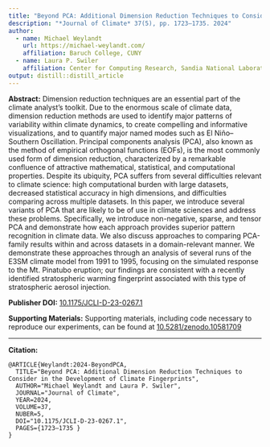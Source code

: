 ```yaml
---
title: "Beyond PCA: Additional Dimension Reduction Techniques to Consider in the Development of Climate Fingerprints"
description: "*Journal of Climate* 37(5), pp. 1723–1735. 2024"
author:
  - name: Michael Weylandt
    url: https://michael-weylandt.com/
    affiliation: Baruch College, CUNY
  - name: Laura P. Swiler
    affiliation: Center for Computing Research, Sandia National Laboratories
output: distill::distill_article
---
```


**Abstract:** Dimension reduction techniques are an essential part of the climate analyst’s toolkit. Due to the enormous scale of climate data, dimension reduction methods are used to identify major patterns of variability within climate dynamics, to create compelling and informative visualizations, and to quantify major named modes such as El Niño–Southern Oscillation. Principal components analysis (PCA), also known as the method of empirical orthogonal functions (EOFs), is the most commonly used form of dimension reduction, characterized by a remarkable confluence of attractive mathematical, statistical, and computational properties. Despite its ubiquity, PCA suffers from several difficulties relevant to climate science: high computational burden with large datasets, decreased statistical accuracy in high dimensions, and difficulties comparing across multiple datasets. In this paper, we introduce several variants of PCA that are likely to be of use in climate sciences and address these problems. Specifically, we introduce non-negative, sparse, and tensor PCA and demonstrate how each approach provides superior pattern recognition in climate data. We also discuss approaches to comparing PCA-family results within and across datasets in a domain-relevant manner. We demonstrate these approaches through an analysis of several runs of the E3SM climate model from 1991 to 1995, focusing on the simulated response to the Mt. Pinatubo eruption; our findings are consistent with a recently identified stratospheric warming fingerprint associated with this type of stratospheric aerosol injection.

**Publisher DOI:** [10.1175/JCLI-D-23-0267.1](https://doi.org/10.1175/JCLI-D-23-0267.1)

**Supporting Materials:** Supporting materials, including code necessary to reproduce our experiments, can be found at [10.5281/zenodo.10581709](https://doi.org/10.5281/zenodo.10581709)

<hr>

**Citation:**

```
@ARTICLE{Weylandt:2024-BeyondPCA,
  TITLE="Beyond PCA: Additional Dimension Reduction Techniques to Consider in the Development of Climate Fingerprints",
  AUTHOR="Michael Weylandt and Laura P. Swiler",
  JOURNAL="Journal of Climate",
  YEAR=2024,
  VOLUME=37,
  NUBER=5,
  DOI="10.1175/JCLI-D-23-0267.1",
  PAGES={1723–1735 }
}
```
